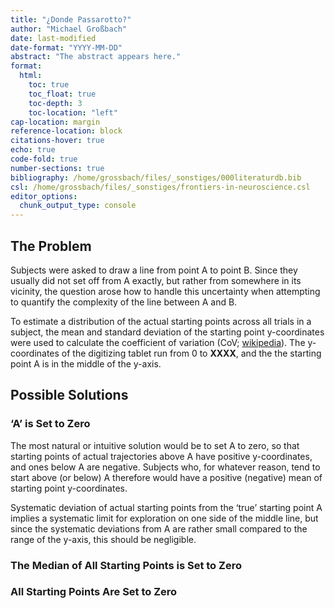 ```yaml
---
title: "¿Donde Passarotto?"
author: "Michael Großbach"
date: last-modified
date-format: "YYYY-MM-DD"
abstract: "The abstract appears here."
format: 
  html:
    toc: true
    toc_float: true
    toc-depth: 3
    toc-location: "left"
cap-location: margin
reference-location: block
citations-hover: true
echo: true
code-fold: true
number-sections: true
bibliography: /home/grossbach/files/_sonstiges/000literaturdb.bib
csl: /home/grossbach/files/_sonstiges/frontiers-in-neuroscience.csl
editor_options: 
  chunk_output_type: console
---
```


## The Problem

Subjects were asked to draw a line from point A to point B. Since they usually did not set off from A exactly, but rather from somewhere in its vicinity, the question arose how to handle this uncertainty when attempting to quantify the complexity of the line between A and B.

To estimate a distribution of the actual starting points across all trials in a subject, the mean and standard deviation of the starting point y-coordinates were used to calculate the coefficient of variation (CoV; [wikipedia](https://en.wikipedia.org/wiki/Coefficient_of_variation)). The y-coordinates of the digitizing tablet run from 0 to **XXXX**, and the the starting point A is in the middle of the y-axis. 

## Possible Solutions

### 'A' is Set to Zero

The most natural or intuitive solution would be to set A to zero, so that starting points of actual trajectories above A have positive y-coordinates, and ones below A are negative. Subjects who, for whatever reason, tend to start above (or below) A therefore would have a positive (negative) mean of starting point y-coordinates.

Systematic deviation of actual starting points from the 'true' starting point A implies a systematic limit for exploration on one side of the middle line, but since the systematic deviations from A are rather small compared to the range of the y-axis, this should be negligible. 

### The Median of All Starting Points is Set to Zero


### All Starting Points Are Set to Zero

### 
